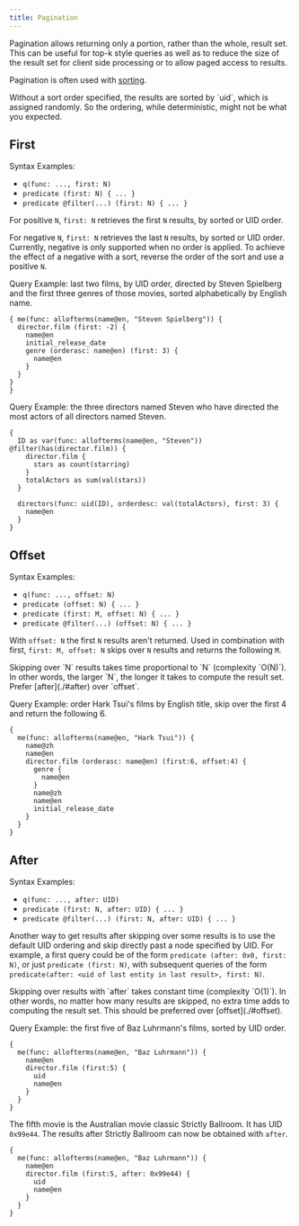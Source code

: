 ```yaml
---
title: Pagination
---
```



<DgraphWIP />

Pagination allows returning only a portion, rather than the whole, result set.
This can be useful for top-k style queries as well as to reduce the size of the
result set for client side processing or to allow paged access to results.

Pagination is often used with [sorting](./sorting).

<Note>
  Without a sort order specified, the results are sorted by `uid`, which is
  assigned randomly. So the ordering, while deterministic, might not be what you
  expected.
</Note>

## First

Syntax Examples:

- `q(func: ..., first: N)`
- `predicate (first: N) { ... }`
- `predicate @filter(...) (first: N) { ... }`

For positive `N`, `first: N` retrieves the first `N` results, by sorted or UID
order.

For negative `N`, `first: N` retrieves the last `N` results, by sorted or UID
order. Currently, negative is only supported when no order is applied. To
achieve the effect of a negative with a sort, reverse the order of the sort and
use a positive `N`.

Query Example: last two films, by UID order, directed by Steven Spielberg and
the first three genres of those movies, sorted alphabetically by English name.

```dql
{ me(func: allofterms(name@en, "Steven Spielberg")) {
  director.film (first: -2) {
    name@en
    initial_release_date
    genre (orderasc: name@en) (first: 3) {
      name@en
    }
  }
}
}
```

Query Example: the three directors named Steven who have directed the most
actors of all directors named Steven.

```dql
{
  ID as var(func: allofterms(name@en, "Steven")) @filter(has(director.film)) {
    director.film {
      stars as count(starring)
    }
    totalActors as sum(val(stars))
  }

  directors(func: uid(ID), orderdesc: val(totalActors), first: 3) {
    name@en
  }
}
```

## Offset

Syntax Examples:

- `q(func: ..., offset: N)`
- `predicate (offset: N) { ... }`
- `predicate (first: M, offset: N) { ... }`
- `predicate @filter(...) (offset: N) { ... }`

With `offset: N` the first `N` results aren't returned. Used in combination with
first, `first: M, offset: N` skips over `N` results and returns the following
`M`.

<Note>
  Skipping over `N` results takes time proportional to `N` (complexity `O(N)`).
  In other words, the larger `N`, the longer it takes to compute the result set.
  Prefer [after](./#after) over `offset`.
</Note>

Query Example: order Hark Tsui's films by English title, skip over the first 4
and return the following 6.

```dql
{
  me(func: allofterms(name@en, "Hark Tsui")) {
    name@zh
    name@en
    director.film (orderasc: name@en) (first:6, offset:4) {
      genre {
        name@en
      }
      name@zh
      name@en
      initial_release_date
    }
  }
}
```

## After

Syntax Examples:

- `q(func: ..., after: UID)`
- `predicate (first: N, after: UID) { ... }`
- `predicate @filter(...) (first: N, after: UID) { ... }`

Another way to get results after skipping over some results is to use the
default UID ordering and skip directly past a node specified by UID. For
example, a first query could be of the form `predicate (after: 0x0, first: N)`,
or just `predicate (first: N)`, with subsequent queries of the form
`predicate(after: <uid of last entity in last result>, first: N)`.

<Note>
  Skipping over results with `after` takes constant time (complexity `O(1)`). In
  other words, no matter how many results are skipped, no extra time adds to
  computing the result set. This should be preferred over [offset](./#offset).
</Note>

Query Example: the first five of Baz Luhrmann's films, sorted by UID order.

```dql
{
  me(func: allofterms(name@en, "Baz Luhrmann")) {
    name@en
    director.film (first:5) {
      uid
      name@en
    }
  }
}
```

The fifth movie is the Australian movie classic Strictly Ballroom. It has UID
`0x99e44`. The results after Strictly Ballroom can now be obtained with `after`.

```dql
{
  me(func: allofterms(name@en, "Baz Luhrmann")) {
    name@en
    director.film (first:5, after: 0x99e44) {
      uid
      name@en
    }
  }
}
```

